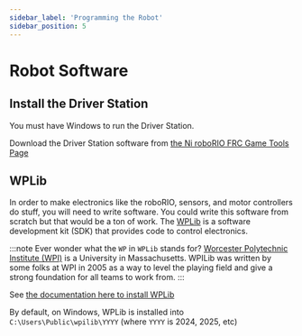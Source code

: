 ```yaml
---
sidebar_label: 'Programming the Robot'
sidebar_position: 5
---
```


# Robot Software

## Install the Driver Station

You must have Windows to run the Driver Station. 

Download the Driver Station software from [the Ni roboRIO FRC Game Tools Page](https://www.ni.com/en/support/downloads/drivers/download.frc-game-tools.html)

## WPLib

In order to make electronics like the roboRIO, sensors, and motor controllers do stuff, you will need to write software. You could write this software 
from scratch but that would be a ton of work. The [WPLib](https://wpilib.org/) is a software development kit (SDK) that provides code to control electronics. 

:::note
Ever wonder what the `WP` in `WPLib` stands for? [Worcester Polytechnic Institute (WPI)](https://wpilib.org/aboutwpi) is a University in Massachusetts. WPILib was written by some folks at WPI in 2005 as a way to level the playing field and give a strong foundation for all teams to work from. 
:::

See [the documentation here to install WPLib](https://docs.wpilib.org/en/stable/docs/zero-to-robot/step-2/wpilib-setup.html)

By default, on Windows, WPLib is installed into `C:\Users\Public\wpilib\YYYY` (where `YYYY` is 2024, 2025, etc)





